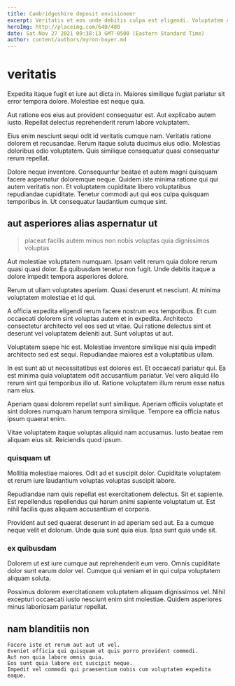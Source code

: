 ```yaml
---
title: Cambridgeshire deposit envisioneer
excerpt: Veritatis et eos unde debitis culpa est eligendi. Voluptatem consequatur consequatur nostrum est inventore consequatur. Esse est quia assumenda aut voluptate. Voluptas sint numquam inventore nobis maxime et perspiciatis omnis culpa. Alias est sint molestiae animi voluptatem voluptatem.
heroImg: http://placeimg.com/640/480
date: Sat Nov 27 2021 09:38:13 GMT-0500 (Eastern Standard Time)
author: content/authors/myron-boyer.md
---
```

# veritatis

Expedita itaque fugit et iure aut dicta in. Maiores similique fugiat pariatur sit error tempora dolore. Molestiae est neque quia.
  
Aut ratione eos eius aut provident consequatur est. Aut explicabo autem iusto. Repellat delectus reprehenderit rerum labore voluptatem.
  
Eius enim nesciunt sequi odit id veritatis cumque nam. Veritatis ratione dolorem et recusandae. Rerum itaque soluta ducimus eius odio. Molestias doloribus odio voluptatem. Quis similique consequatur quasi consequatur rerum repellat.
  
Dolore neque inventore. Consequuntur beatae et autem magni quisquam facere aspernatur doloremque neque. Quidem iste minima ratione qui qui autem veritatis non. Et voluptatem cupiditate libero voluptatibus repudiandae cupiditate. Tenetur commodi aut qui eos culpa quisquam temporibus in. Ut consequatur laudantium cumque sint.

## aut asperiores alias aspernatur ut

> placeat facilis autem minus non nobis voluptas quia dignissimos voluptas

Aut molestiae voluptatem numquam. Ipsam velit rerum quia dolore rerum quasi quasi dolor. Ea quibusdam tenetur non fugit. Unde debitis itaque a dolore impedit tempora asperiores dolore.
  
Rerum ut ullam voluptates aperiam. Quasi deserunt et nesciunt. At minima voluptatem molestiae et id qui.
  
A officia expedita eligendi rerum facere nostrum eos temporibus. Et cum occaecati dolorem sint voluptas autem et in expedita. Architecto consectetur architecto vel eos sed ut vitae. Qui ratione delectus sint et deserunt vel voluptatem deleniti aut. Sunt voluptas ut aut.
  
Voluptatem saepe hic est. Molestiae inventore similique nisi quia impedit architecto sed est sequi. Repudiandae maiores est a voluptatibus ullam.
  
In est sunt ab ut necessitatibus est dolores est. Et occaecati pariatur qui. Ea est minima quia voluptatem odit accusantium pariatur. Vel vero aliquid illo rerum sint qui temporibus illo ut. Ratione voluptatem illum rerum esse natus nam eius.
  
Aperiam quasi dolorem repellat sunt similique. Aperiam officiis voluptate et sint dolores numquam harum tempora similique. Tempore ea officia natus ipsum quaerat enim.
  
Vitae voluptatem itaque voluptas aliquid nam accusamus. Iusto beatae rem aliquam eius sit. Reiciendis quod ipsum.

### quisquam ut

Mollitia molestiae maiores. Odit ad et suscipit dolor. Cupiditate voluptatem et rerum iure laudantium voluptas voluptas suscipit labore.
  
Repudiandae nam quis repellat est exercitationem delectus. Sit et sapiente. Est repellendus repellendus qui harum animi sapiente voluptatum ut. Est nihil facilis quas aliquam accusantium et corporis.
  
Provident aut sed quaerat deserunt in ad aperiam sed aut. Ea a cumque neque velit et dolorum. Unde quia sunt quia eius. Ipsa sunt quia unde sit.

### ex quibusdam

Dolorem ut est iure cumque aut reprehenderit eum vero. Omnis cupiditate dolor sunt earum dolor vel. Cumque qui veniam et in qui culpa voluptatem aliquam soluta.
  
Possimus dolorem exercitationem voluptatem aliquam dignissimos vel. Nihil excepturi occaecati iusto nesciunt enim sint molestiae. Quidem asperiores minus laboriosam pariatur repellat.

## nam blanditiis non

```text
Facere iste et rerum aut aut ut vel.
Eveniet officia qui quisquam et quis porro provident commodi.
Aut non quia labore omnis quia.
Eos sunt quia labore est suscipit neque.
Impedit vel commodi qui praesentium nobis cum voluptatem expedita eaque.
```

